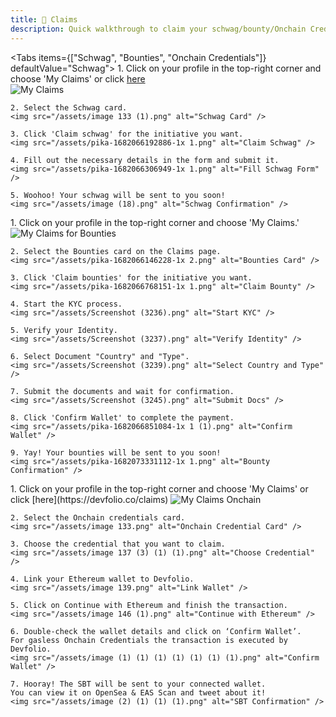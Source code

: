 ```yaml
---
title: 🎁 Claims
description: Quick walkthrough to claim your schwag/bounty/Onchain Credentials
---
```




<Tabs items={["Schwag", "Bounties", "Onchain Credentials"]} defaultValue="Schwag">
  <Tab value="Schwag">
    1. Click on your profile in the top-right corner and choose 'My Claims' or click [here](https://devfolio.co/claims)  
    <img src="/assets/image 135 (1) (1).png" alt="My Claims" />

    2. Select the Schwag card.  
    <img src="/assets/image 133 (1).png" alt="Schwag Card" />

    3. Click 'Claim schwag' for the initiative you want.  
    <img src="/assets/pika-1682066192886-1x 1.png" alt="Claim Schwag" />

    4. Fill out the necessary details in the form and submit it.  
    <img src="/assets/pika-1682066306949-1x 1.png" alt="Fill Schwag Form" />

    5. Woohoo! Your schwag will be sent to you soon!  
    <img src="/assets/image (18).png" alt="Schwag Confirmation" />
  </Tab>

  <Tab value="Bounties">
    1. Click on your profile in the top-right corner and choose 'My Claims.'  
    <img src="/assets/image 135 (1).png" alt="My Claims for Bounties" />

    2. Select the Bounties card on the Claims page.  
    <img src="/assets/pika-1682066146228-1x 2.png" alt="Bounties Card" />

    3. Click 'Claim bounties' for the initiative you want.  
    <img src="/assets/pika-1682066768151-1x 1.png" alt="Claim Bounty" />

    4. Start the KYC process.  
    <img src="/assets/Screenshot (3236).png" alt="Start KYC" />

    5. Verify your Identity.  
    <img src="/assets/Screenshot (3237).png" alt="Verify Identity" />

    6. Select Document "Country" and "Type".  
    <img src="/assets/Screenshot (3239).png" alt="Select Country and Type" />

    7. Submit the documents and wait for confirmation.  
    <img src="/assets/Screenshot (3245).png" alt="Submit Docs" />

    8. Click 'Confirm Wallet' to complete the payment.  
    <img src="/assets/pika-1682066851084-1x 1 (1).png" alt="Confirm Wallet" />

    9. Yay! Your bounties will be sent to you soon!  
    <img src="/assets/pika-1682073331112-1x 1.png" alt="Bounty Confirmation" />
  </Tab>

  <Tab value="Onchain Credentials">
    1. Click on your profile in the top-right corner and choose 'My Claims' or click [here](https://devfolio.co/claims)  
    <img src="/assets/image 135 (1) (2).png" alt="My Claims Onchain" />

    2. Select the Onchain credentials card.  
    <img src="/assets/image 133.png" alt="Onchain Credential Card" />

    3. Choose the credential that you want to claim.  
    <img src="/assets/image 137 (3) (1) (1).png" alt="Choose Credential" />

    4. Link your Ethereum wallet to Devfolio.  
    <img src="/assets/image 139.png" alt="Link Wallet" />

    5. Click on Continue with Ethereum and finish the transaction.  
    <img src="/assets/image 146 (1).png" alt="Continue with Ethereum" />

    6. Double-check the wallet details and click on ‘Confirm Wallet’.  
    For gasless Onchain Credentials the transaction is executed by Devfolio.  
    <img src="/assets/image (1) (1) (1) (1) (1) (1) (1).png" alt="Confirm Wallet" />

    7. Hooray! The SBT will be sent to your connected wallet.  
    You can view it on OpenSea & EAS Scan and tweet about it!  
    <img src="/assets/image (2) (1) (1) (1).png" alt="SBT Confirmation" />
  </Tab>
</Tabs>
